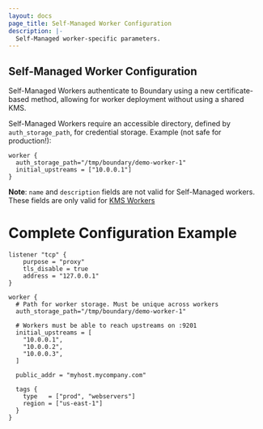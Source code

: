 ```yaml
---
layout: docs
page_title: Self-Managed Worker Configuration
description: |-
  Self-Managed worker-specific parameters.
---
```



## Self-Managed Worker Configuration
Self-Managed Workers authenticate to Boundary using a new certificate-based method, allowing for worker deployment
without using a shared KMS.

Self-Managed Workers require an accessible directory, defined by `auth_storage_path`, for credential storage.
Example (not safe for production!):

```hcl
worker {
  auth_storage_path="/tmp/boundary/demo-worker-1"
  initial_upstreams = ["10.0.0.1"]
}
```

__Note__: `name` and `description` fields are not valid for Self-Managed workers. These fields are only valid for
[KMS Workers][]

# Complete Configuration Example

```hcl
listener "tcp" {
	purpose = "proxy"
	tls_disable = true
	address = "127.0.0.1"
}

worker {
  # Path for worker storage. Must be unique across workers
  auth_storage_path="/tmp/boundary/demo-worker-1"

  # Workers must be able to reach upstreams on :9201
  initial_upstreams = [
    "10.0.0.1",
    "10.0.0.2",
    "10.0.0.3",
  ]

  public_addr = "myhost.mycompany.com"

  tags {
    type   = ["prod", "webservers"]
    region = ["us-east-1"]
  }
}


```
[kms workers]: /docs/oss/configuration/worker/kms-worker

